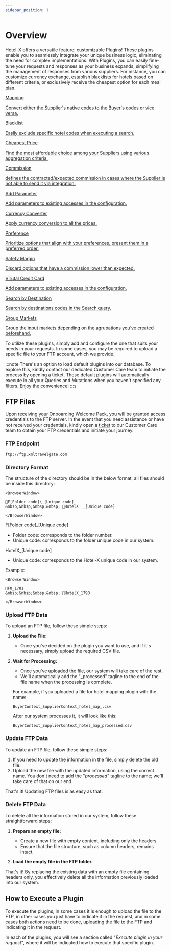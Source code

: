 ```yaml
---
sidebar_position: 1
---
```


# Overview

Hotel-X offers a versatile feature: customizable Plugins! These plugins enable you to seamlessly integrate your unique business logic, eliminating the need for complex implementations. With Plugins, you can easily fine-tune your requests and responses as your business expands, simplifying the management of responses from various suppliers.
For instance, you can customize currency exchange, establish blacklists for hotels based on different criteria, or exclusively receive the cheapest option for each meal plan.

<div className="shortcuts-overview">
    <div className="shortcuts-overview__content">
        <a className="item" href="mapping">
            <icon icon="fa-brands fa-github" size="lg" />
            <p className="item__title">Mapping</p>
            <p className="item__subtitle">Convert either the Supplier's native codes to the Buyer's codes or vice versa.</p>
        </a>
        <a className="item" href="blacklist">
            <icon icon="fa-brands fa-github" size="lg" />
            <p className="item__title">Blacklist</p>
            <p className="item__subtitle">Easily exclude specific hotel codes when executing a search.</p>
        </a>
        <a className="item" href="cheapest-price">
            <icon icon="fa-brands fa-github" size="lg" />
            <p className="item__title">Cheapest Price</p>
            <p className="item__subtitle">Find the most affordable choice among your Suppliers using various aggregation criteria.</p>
        </a>
        <a className="item" href="commission">
            <icon icon="fa-brands fa-github" size="lg" />
            <p className="item__title">Commission</p>
            <p className="item__subtitle">defines the contracted/expected commission in cases where the Supplier is not able to send it via integration.</p>
        </a>
        <a className="item" href="add-parameter">
            <icon icon="fa-brands fa-github" size="lg" />
            <p className="item__title">Add Parameter</p>
            <p className="item__subtitle">Add parameters to existing accesses in the configuration.</p>
        </a>
        <a className="item" href="currency-converter">
            <icon icon="fa-brands fa-github" size="lg" />
            <p className="item__title">Currency Converter</p>
            <p className="item__subtitle">Apply currency conversion to all the prices.</p>
        </a>
        <a className="item" href="preference">
            <icon icon="fa-brands fa-github" size="lg" />
            <p className="item__title">Preference</p>
            <p className="item__subtitle">Prioritize options that align with your preferences, present them in a preferred order.</p>
        </a>
        <a className="item" href="safety-margin">
            <icon icon="fa-brands fa-github" size="lg" />
            <p className="item__title">Safety Margin</p>
            <p className="item__subtitle">Discard options that have a commission lower than expected.</p>
        </a>
        <a className="item" href="virtual-credit-card">
            <icon icon="fa-brands fa-github" size="lg" />
            <p className="item__title">Virutal Credit Card</p>
            <p className="item__subtitle">Add parameters to existing accesses in the configuration.</p>
        </a>
        <a className="item" href="search-by-destination">
            <icon icon="fa-brands fa-github" size="lg" />
            <p className="item__title">Search by Destination</p>
            <p className="item__subtitle">Search by destinations codes in the Search query.</p>
        </a>
        <a className="item" href="markets-group">
            <icon icon="fa-brands fa-github" size="lg" />
            <p className="item__title">Group Markets</p>
            <p className="item__subtitle">Group the input markets depending on the agrupations you’ve created beforehand.</p>
        </a>
    </div> 
</div>

To utilize these plugins, simply add and configure the one that suits your needs in your requests. In some cases, you may be required to upload a specific file to your FTP account, which we provide.

:::note
There's an option to load default plugins into our database. To explore this, kindly contact our dedicated Customer Care team to initiate the process by opening a ticket. These default plugins will automatically execute in all your Queries and Mutations when you haven't specified any filters. Enjoy the convenience!
:::s


## FTP Files

Upon receiving your Onboarding Welcome Pack, you will be granted access credentials to the FTP server. In the event that you need assistance or have not received your credentials, kindly open a [ticket](https://app.travelgatex.com/tickets) to our Customer Care team to obtain your FTP credentials and initiate your journey.

### FTP Endpoint

```
ftp://ftp.xmltravelgate.com
```

### Directory Format

The structure of the directory should be in the below format, all files should be inside this directory:

```mdx-code-block
<BrowserWindow>

📁F[Folder code]\_[Unique code]  
&nbsp;&nbsp;&nbsp;&nbsp; 📁HotelX  _[Unique code]

</BrowserWindow>
```

F[Folder code]_[Unique code]
* Folder code: corresponds to the folder number.
* Unique code: corresponds to the folder unique code in our system.

HotelX_[Unique code]
* Unique code: corresponds to the Hotel-X unique code in our system.

Example: 

```mdx-code-block
<BrowserWindow>

📁F0_1781  
&nbsp;&nbsp;&nbsp;&nbsp; 📁HotelX_1790

</BrowserWindow>
```

### Upload FTP Data

To upload an FTP file, follow these simple steps:

1. **Upload the File:**
   - Once you've decided on the plugin you want to use, and if it's necessary, simply upload the required CSV file.

2. **Wait for Processing:**
   - Once you've uploaded the file, our system will take care of the rest.
   - We'll automatically add the "_processed" tagline to the end of the file name when the processing is complete.

   For example, if you uploaded a file for hotel mapping plugin with the name:
   ```
   BuyerContext_SupplierContext_hotel_map_.csv
   ```

   After our system processes it, it will look like this:
   ```
   BuyerContext_SupplierContext_hotel_map_processed.csv
   ```

### Update FTP Data

To update an FTP file, follow these simple steps:

1. If you need to update the information in the file, simply delete the old file.
2. Upload the new file with the updated information, using the correct name. You don't need to add the "_processed_" tagline to the name; we'll take care of that on our end.

That's it! Updating FTP files is as easy as that.


### Delete FTP Data

To delete all the information stored in our system, follow these straightforward steps:

1. **Prepare an empty file:**
   - Create a new file with empty content, including only the headers.
   - Ensure that the file structure, such as column headers, remains intact.

2. **Load the empty file in the FTP folder.**

That's it! By replacing the existing data with an empty file containing headers only, you effectively delete all the information previously loaded into our system.


## How to Execute a Plugin

To execute the plugins, in some cases it is enough to upload the file to the FTP, in other cases you just have to indicate it in the request, and in some cases both actions need to be done, uploading the file to the FTP and indicating it in the request.

In each of the plugins, you will see a section called "_Execute plugin in your request_", where it will be indicated how to execute that specific plugin.